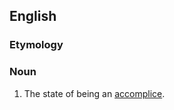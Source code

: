==English==

===Etymology===
{{suffix|accomplice|ship|lang=en}}

===Noun===
{{en-noun|-}}

# {{context|rare|lang=en}} The state of being an [[accomplice]].
#: {{rfquotek|Sir H. Taylor}}